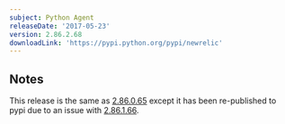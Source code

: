 ```yaml
---
subject: Python Agent
releaseDate: '2017-05-23'
version: 2.86.2.68
downloadLink: 'https://pypi.python.org/pypi/newrelic'
---
```


## Notes

This release is the same as [2.86.0.65](/docs/release-notes/agent-release-notes/python-release-notes/python-agent-286065) except it has been re-published to pypi due to an issue with [2.86.1.66](/docs/release-notes/agent-release-notes/python-release-notes/python-agent-286166).
